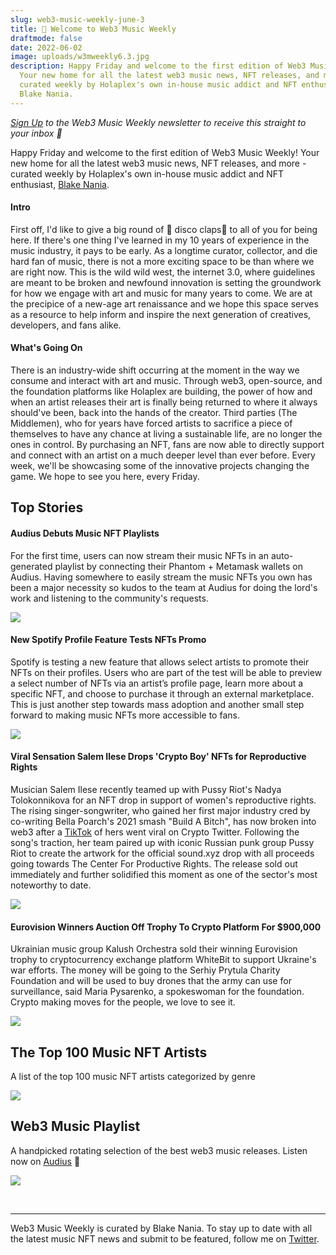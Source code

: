 ```yaml
---
slug: web3-music-weekly-june-3
title: 👋 Welcome to Web3 Music Weekly
draftmode: false
date: 2022-06-02
image: uploads/w3mweekly6.3.jpg
description: Happy Friday and welcome to the first edition of Web3 Music Weekly!
  Your new home for all the latest web3 music news, NFT releases, and more -
  curated weekly by Holaplex's own in-house music addict and NFT enthusiast,
  Blake Nania.
---
```

*[Sign Up](https://holaplex2.activehosted.com/f/5) to the Web3 Music Weekly newsletter to receive this straight to your inbox 📧* 

Happy Friday and welcome to the first edition of Web3 Music Weekly! Your new home for all the latest web3 music news, NFT releases, and more - curated weekly by Holaplex's own in-house music addict and NFT enthusiast, [Blake Nania](twitter.com/wetheblake).

#### Intro

First off, I'd like to give a big round of 👏 disco claps👏  to all of you for being here. If there's one thing I've learned in my 10 years of experience in the music industry, it pays to be early. As a longtime curator, collector, and die hard fan of music, there is not a more exciting space to be than where we are right now. This is the wild wild west, the internet 3.0, where guidelines are meant to be broken and newfound innovation is setting the groundwork for how we engage with art and music for many years to come. We are at the precipice of a new-age art renaissance and we hope this space serves as a resource to help inform and inspire the next generation of creatives, developers, and fans alike.

#### What's Going On

There is an industry-wide shift occurring at the moment in the way we consume and interact with art and music. Through web3, open-source, and the foundation platforms like Holaplex are building, the power of how and when an artist releases their art is finally being returned to where it always should've been, back into the hands of the creator. Third parties (The Middlemen), who for years have forced artists to sacrifice a piece of themselves to have any chance at living a sustainable life, are no longer the ones in control. By purchasing an NFT, fans are now able to directly support and connect with an artist on a much deeper level than ever before. Every week, we'll be showcasing some of the innovative projects changing the game. We hope to see you here, every Friday.

## **Top Stories**

#### **Audius Debuts Music NFT Playlists**

For the first time, users can now stream their music NFTs in an auto-generated playlist by connecting their Phantom + Metamask wallets on Audius. Having somewhere to easily stream the music NFTs you own has been a major necessity so kudos to the team at Audius for doing the lord's work and listening to the community's requests. 

![](uploads/image-5-.png)

#### New Spotify Profile Feature Tests NFTs Promo

Spotify is testing a new feature that allows select artists to promote their NFTs on their profiles. Users who are part of the test will be able to preview a select number of NFTs via an artist’s profile page, learn more about a specific NFT, and choose to purchase it through an external marketplace. This is just another step towards mass adoption and another small step forward to making music NFTs more accessible to fans.

![](uploads/gettyimages-1158411062.png)

#### Viral Sensation Salem Ilese Drops 'Crypto Boy' NFTs for Reproductive Rights

Musician Salem Ilese recently teamed up with Pussy Riot's Nadya Tolokonnikova for an NFT drop in support of women's reproductive rights. The rising singer-songwriter, who gained her first major industry cred by co-writing Bella Poarch's 2021 smash "Build A Bitch", has now broken into web3 after a [TikTok](https://twitter.com/spencernoon/status/1525113785605922817?s=20&t=05j4vBmXZBcvW8ZaY118hA) of hers went viral on Crypto Twitter. Following the song's traction, her team paired up with iconic Russian punk group Pussy Riot to create the artwork for the official sound.xyz drop with all proceeds going towards The Center For Productive Rights. The release sold out immediately and further solidified this moment as one of the sector's most noteworthy to date.  

![](uploads/509940-crypto-boy.jpg)

#### Eurovision Winners Auction Off Trophy To Crypto Platform For $900,000

Ukrainian music group Kalush Orchestra sold their winning Eurovision trophy to cryptocurrency exchange platform WhiteBit to support Ukraine's war efforts. The money will be going to the Serhiy Prytula Charity Foundation and will be used to buy drones that the army can use for surveillance, said Maria Pysarenko, a spokeswoman for the foundation. Crypto making moves for the people, we love to see it.

![](uploads/merlin_206977350_9d623608-a362-4021-ac21-9df652964e17-jumbo.png)

## The Top 100 Music NFT Artists

A list of the top 100 music NFT artists categorized by genre

![](uploads/ftunzaquaaeduor.jpg)

## Web3 Music Playlist

A handpicked rotating selection of the best web3 music releases. Listen now on [Audius](https://audius.co/) 🤘

![](uploads/w3mmonthly-6.3audius.jpg)

**<br><hr>**

Web3 Music Weekly is curated by Blake Nania. To stay up to date with all the latest music NFT news and submit to be featured, follow me on [Twitter](twitter.com/wetheblake).